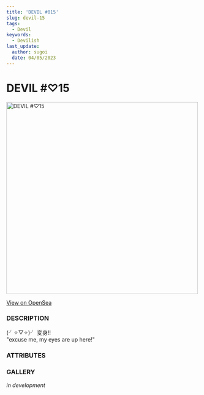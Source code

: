 ```yaml
---
title: 'DEVIL #015'
slug: devil-15
tags:
  - Devil
keywords:
  - Devilish
last_update:
  author: sugoi
  date: 04/05/2023
---
```



# DEVIL #♡15

<img src='https://nft-cdn.alchemy.com/eth-mainnet/e3fa8897081912cd7e9e7650e5705af9' alt='DEVIL #♡15' width='500' />

[View on OpenSea](https://opensea.io/assets/ethereum/0x231EDa2D0E36E5254515B7625D1201f7b4617cf4/15)

### DESCRIPTION

(╯✧▽✧)╯ 変身!!  
"excuse me, my eyes are up here!"

### ATTRIBUTES

<AttributeTag traitType='HUMANITY' value='AVERAGE' />
<AttributeTag traitType='NATURE' value='DITZY' />
<AttributeTag traitType='TYPE' value='DEVIL' />
<AttributeTag traitType='SUBTYPE' value='二口女' />

### GALLERY

_in development_
